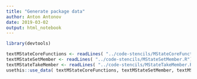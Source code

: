 ```yaml
---
title: "Generate package data"
author: Anton Antonov
date: 2019-03-02
output: html_notebook
---
```


```r
library(devtools)
```

```r
textMStateCoreFunctions <- readLines( "../code-stencils/MStateCoreFunctions.R")
textMStateSetMember <- readLines( "../code-stencils/MStateSetMember.R")
textMStateTakeMember <- readLines( "../code-stencils/MStateTakeMember.R")
usethis::use_data( textMStateCoreFunctions, textMStateSetMember, textMStateTakeMember, overwrite = T)
```
